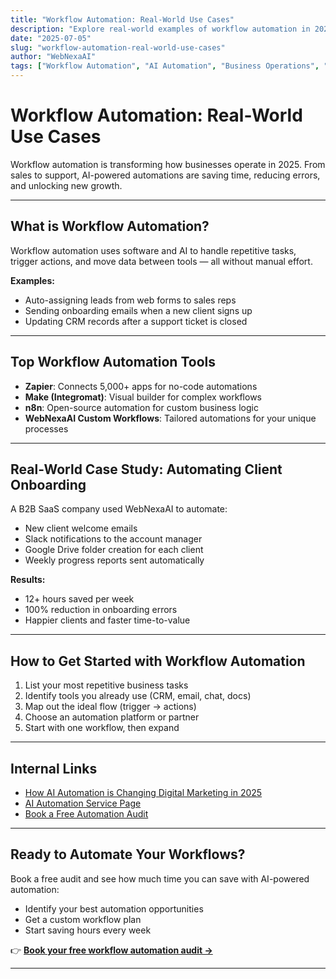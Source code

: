 ```yaml
---
title: "Workflow Automation: Real-World Use Cases"
description: "Explore real-world examples of workflow automation in 2025, including tools, strategies, and business results."
date: "2025-07-05"
slug: "workflow-automation-real-world-use-cases"
author: "WebNexaAI"
tags: ["Workflow Automation", "AI Automation", "Business Operations", "Productivity", "Case Study"]
---
```


# Workflow Automation: Real-World Use Cases

Workflow automation is transforming how businesses operate in 2025. From sales to support, AI-powered automations are saving time, reducing errors, and unlocking new growth.

---

## What is Workflow Automation?

Workflow automation uses software and AI to handle repetitive tasks, trigger actions, and move data between tools — all without manual effort.

**Examples:**
- Auto-assigning leads from web forms to sales reps
- Sending onboarding emails when a new client signs up
- Updating CRM records after a support ticket is closed

---

## Top Workflow Automation Tools

- **Zapier**: Connects 5,000+ apps for no-code automations
- **Make (Integromat)**: Visual builder for complex workflows
- **n8n**: Open-source automation for custom business logic
- **WebNexaAI Custom Workflows**: Tailored automations for your unique processes

---

## Real-World Case Study: Automating Client Onboarding

A B2B SaaS company used WebNexaAI to automate:
- New client welcome emails
- Slack notifications to the account manager
- Google Drive folder creation for each client
- Weekly progress reports sent automatically

**Results:**
- 12+ hours saved per week
- 100% reduction in onboarding errors
- Happier clients and faster time-to-value

---

## How to Get Started with Workflow Automation

1. List your most repetitive business tasks
2. Identify tools you already use (CRM, email, chat, docs)
3. Map out the ideal flow (trigger → actions)
4. Choose an automation platform or partner
5. Start with one workflow, then expand

---

## Internal Links

- [How AI Automation is Changing Digital Marketing in 2025](/blog/ai-in-digital-marketing-2025)
- [AI Automation Service Page](/services/automation)
- [Book a Free Automation Audit](/contact)

---

## Ready to Automate Your Workflows?

Book a free audit and see how much time you can save with AI-powered automation:
- Identify your best automation opportunities
- Get a custom workflow plan
- Start saving hours every week

👉 **[Book your free workflow automation audit →](/contact)**

--- 